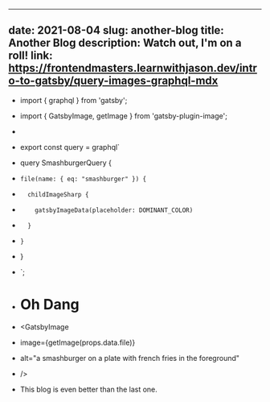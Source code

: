   ---
  date: 2021-08-04
  slug: another-blog
  title: Another Blog
  description: Watch out, I'm on a roll!
  link: https://frontendmasters.learnwithjason.dev/intro-to-gatsby/query-images-graphql-mdx
  ---

+ import { graphql } from 'gatsby';
+ import { GatsbyImage, getImage } from 'gatsby-plugin-image';
+
+ export const query = graphql`
+   query SmashburgerQuery {
+     file(name: { eq: "smashburger" }) {
+       childImageSharp {
+         gatsbyImageData(placeholder: DOMINANT_COLOR)
+       }
+     }
+   }
+ `;
+
  # Oh Dang

+ <GatsbyImage
+   image={getImage(props.data.file)}
+   alt="a smashburger on a plate with french fries in the foreground"
+ />
+
  This blog is even better than the last one.
